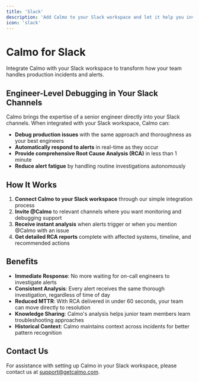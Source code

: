 ```yaml
---
title: 'Slack'
description: 'Add Calmo to your Slack workspace and let it help you investigate and run root cause analysis'
icon: 'slack'
---
```


# Calmo for Slack

Integrate Calmo with your Slack workspace to transform how your team handles production incidents and alerts.

## Engineer-Level Debugging in Your Slack Channels

Calmo brings the expertise of a senior engineer directly into your Slack channels. When integrated with your Slack workspace, Calmo can:

- **Debug production issues** with the same approach and thoroughness as your best engineers
- **Automatically respond to alerts** in real-time as they occur
- **Provide comprehensive Root Cause Analysis (RCA)** in less than 1 minute
- **Reduce alert fatigue** by handling routine investigations autonomously

## How It Works

1. **Connect Calmo to your Slack workspace** through our simple integration process
2. **Invite @Calmo** to relevant channels where you want monitoring and debugging support
3. **Receive instant analysis** when alerts trigger or when you mention @Calmo with an issue
4. **Get detailed RCA reports** complete with affected systems, timeline, and recommended actions

## Benefits

- **Immediate Response**: No more waiting for on-call engineers to investigate alerts
- **Consistent Analysis**: Every alert receives the same thorough investigation, regardless of time of day
- **Reduced MTTR**: With RCA delivered in under 60 seconds, your team can move directly to resolution
- **Knowledge Sharing**: Calmo's analysis helps junior team members learn troubleshooting approaches
- **Historical Context**: Calmo maintains context across incidents for better pattern recognition

## Contact Us

For assistance with setting up Calmo in your Slack workspace, please contact us at support@getcalmo.com.


